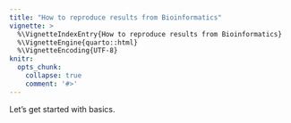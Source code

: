 ```yaml
---
title: "How to reproduce results from Bioinformatics"
vignette: >
  %\VignetteIndexEntry{How to reproduce results from Bioinformatics}
  %\VignetteEngine{quarto::html}
  %\VignetteEncoding{UTF-8}
knitr:
  opts_chunk:
    collapse: true
    comment: '#>'
---
```


Let's get started with basics.
